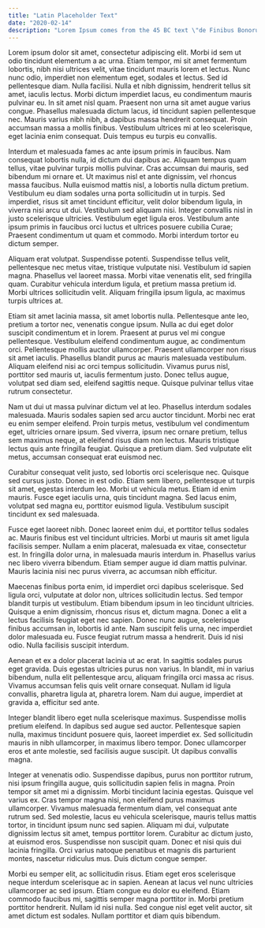 ```yaml
---
title: "Latin Placeholder Text"
date: "2020-02-14"
description: "Lorem Ipsum comes from the 45 BC text \"de Finibus Bonorum et Malorum\" by Cicero."
---
```


Lorem ipsum dolor sit amet, consectetur adipiscing elit. Morbi id sem ut odio tincidunt elementum a ac urna. Etiam tempor, mi sit amet fermentum lobortis, nibh nisi ultrices velit, vitae tincidunt mauris lorem et lectus. Nunc nunc odio, imperdiet non elementum eget, sodales et lectus. Sed id pellentesque diam. Nulla facilisi. Nulla et nibh dignissim, hendrerit tellus sit amet, iaculis lectus. Morbi dictum imperdiet lacus, eu condimentum mauris pulvinar eu. In sit amet nisl quam. Praesent non urna sit amet augue varius congue. Phasellus malesuada dictum lacus, id tincidunt sapien pellentesque nec. Mauris varius nibh nibh, a dapibus massa hendrerit consequat. Proin accumsan massa a mollis finibus. Vestibulum ultrices mi at leo scelerisque, eget lacinia enim consequat. Duis tempus eu turpis eu convallis.

Interdum et malesuada fames ac ante ipsum primis in faucibus. Nam consequat lobortis nulla, id dictum dui dapibus ac. Aliquam tempus quam tellus, vitae pulvinar turpis mollis pulvinar. Cras accumsan dui mauris, sed bibendum mi ornare et. Ut maximus nisl et ante dignissim, vel rhoncus massa faucibus. Nulla euismod mattis nisl, a lobortis nulla dictum pretium. Vestibulum eu diam sodales urna porta sollicitudin ut in turpis. Sed imperdiet, risus sit amet tincidunt efficitur, velit dolor bibendum ligula, in viverra nisi arcu ut dui. Vestibulum sed aliquam nisi. Integer convallis nisl in justo scelerisque ultricies. Vestibulum eget ligula eros. Vestibulum ante ipsum primis in faucibus orci luctus et ultrices posuere cubilia Curae; Praesent condimentum ut quam et commodo. Morbi interdum tortor eu dictum semper.

Aliquam erat volutpat. Suspendisse potenti. Suspendisse tellus velit, pellentesque nec metus vitae, tristique vulputate nisi. Vestibulum id sapien magna. Phasellus vel laoreet massa. Morbi vitae venenatis elit, sed fringilla quam. Curabitur vehicula interdum ligula, et pretium massa pretium id. Morbi ultrices sollicitudin velit. Aliquam fringilla ipsum ligula, ac maximus turpis ultrices at.

Etiam sit amet lacinia massa, sit amet lobortis nulla. Pellentesque ante leo, pretium a tortor nec, venenatis congue ipsum. Nulla ac dui eget dolor suscipit condimentum et in lorem. Praesent at purus vel mi congue pellentesque. Vestibulum eleifend condimentum augue, ac condimentum orci. Pellentesque mollis auctor ullamcorper. Praesent ullamcorper non risus sit amet iaculis. Phasellus blandit purus ac mauris malesuada vestibulum. Aliquam eleifend nisi ac orci tempus sollicitudin. Vivamus purus nisl, porttitor sed mauris ut, iaculis fermentum justo. Donec tellus augue, volutpat sed diam sed, eleifend sagittis neque. Quisque pulvinar tellus vitae rutrum consectetur.

Nam ut dui ut massa pulvinar dictum vel at leo. Phasellus interdum sodales malesuada. Mauris sodales sapien sed arcu auctor tincidunt. Morbi nec erat eu enim semper eleifend. Proin turpis metus, vestibulum vel condimentum eget, ultricies ornare ipsum. Sed viverra, ipsum nec ornare pretium, tellus sem maximus neque, at eleifend risus diam non lectus. Mauris tristique lectus quis ante fringilla feugiat. Quisque a pretium diam. Sed vulputate elit metus, accumsan consequat erat euismod nec.

Curabitur consequat velit justo, sed lobortis orci scelerisque nec. Quisque sed cursus justo. Donec in est odio. Etiam sem libero, pellentesque ut turpis sit amet, egestas interdum leo. Morbi ut vehicula metus. Etiam id enim mauris. Fusce eget iaculis urna, quis tincidunt magna. Sed lacus enim, volutpat sed magna eu, porttitor euismod ligula. Vestibulum suscipit tincidunt ex sed malesuada.

Fusce eget laoreet nibh. Donec laoreet enim dui, et porttitor tellus sodales ac. Mauris finibus est vel tincidunt ultricies. Morbi ut mauris sit amet ligula facilisis semper. Nullam a enim placerat, malesuada ex vitae, consectetur est. In fringilla dolor urna, in malesuada mauris interdum in. Phasellus varius nec libero viverra bibendum. Etiam semper augue id diam mattis pulvinar. Mauris lacinia nisi nec purus viverra, ac accumsan nibh efficitur.

Maecenas finibus porta enim, id imperdiet orci dapibus scelerisque. Sed ligula orci, vulputate at dolor non, ultrices sollicitudin lectus. Sed tempor blandit turpis ut vestibulum. Etiam bibendum ipsum in leo tincidunt ultricies. Quisque a enim dignissim, rhoncus risus et, dictum magna. Donec a elit a lectus facilisis feugiat eget nec sapien. Donec nunc augue, scelerisque finibus accumsan in, lobortis id ante. Nam suscipit felis urna, nec imperdiet dolor malesuada eu. Fusce feugiat rutrum massa a hendrerit. Duis id nisi odio. Nulla facilisis suscipit interdum.

Aenean et ex a dolor placerat lacinia ut ac erat. In sagittis sodales purus eget gravida. Duis egestas ultricies purus non varius. In blandit, mi in varius bibendum, nulla elit pellentesque arcu, aliquam fringilla orci massa ac risus. Vivamus accumsan felis quis velit ornare consequat. Nullam id ligula convallis, pharetra ligula at, pharetra lorem. Nam dui augue, imperdiet at gravida a, efficitur sed ante.

Integer blandit libero eget nulla scelerisque maximus. Suspendisse mollis pretium eleifend. In dapibus sed augue sed auctor. Pellentesque sapien nulla, maximus tincidunt posuere quis, laoreet imperdiet ex. Sed sollicitudin mauris in nibh ullamcorper, in maximus libero tempor. Donec ullamcorper eros et ante molestie, sed facilisis augue suscipit. Ut dapibus convallis magna.

Integer at venenatis odio. Suspendisse dapibus, purus non porttitor rutrum, nisi ipsum fringilla augue, quis sollicitudin sapien felis in magna. Proin tempor sit amet mi a dignissim. Morbi tincidunt lacinia egestas. Quisque vel varius ex. Cras tempor magna nisi, non eleifend purus maximus ullamcorper. Vivamus malesuada fermentum diam, vel consequat ante rutrum sed. Sed molestie, lacus eu vehicula scelerisque, mauris tellus mattis tortor, in tincidunt ipsum nunc sed sapien. Aliquam mi dui, vulputate dignissim lectus sit amet, tempus porttitor lorem. Curabitur ac dictum justo, at euismod eros. Suspendisse non suscipit quam. Donec et nisi quis dui lacinia fringilla. Orci varius natoque penatibus et magnis dis parturient montes, nascetur ridiculus mus. Duis dictum congue semper.

Morbi eu semper elit, ac sollicitudin risus. Etiam eget eros scelerisque neque interdum scelerisque ac in sapien. Aenean at lacus vel nunc ultricies ullamcorper ac sed ipsum. Etiam congue eu dolor eu eleifend. Etiam commodo faucibus mi, sagittis semper magna porttitor in. Morbi pretium porttitor hendrerit. Nullam id nisi nulla. Sed congue nisl eget velit auctor, sit amet dictum est sodales. Nullam porttitor et diam quis bibendum.
